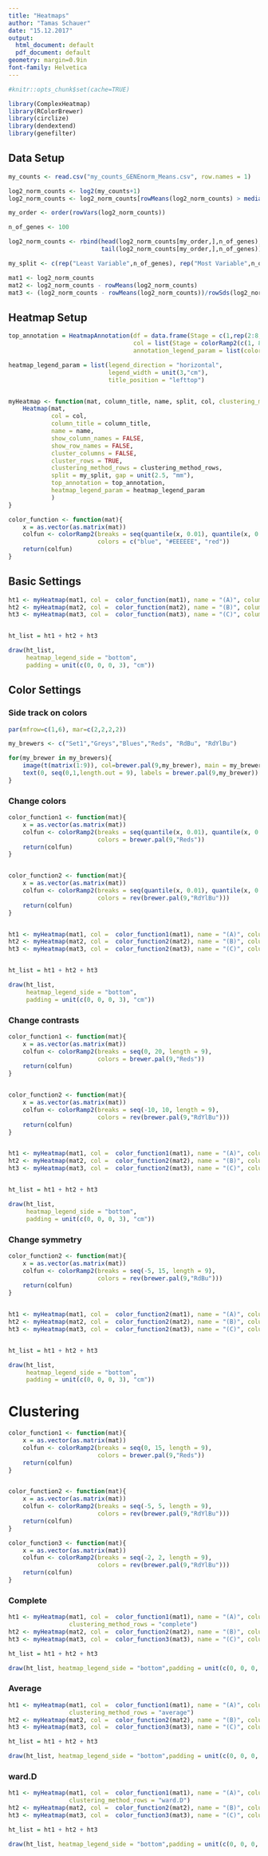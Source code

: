 ```yaml
---
title: "Heatmaps"
author: "Tamas Schauer"
date: "15.12.2017"
output:
  html_document: default
  pdf_document: default
geometry: margin=0.9in
font-family: Helvetica
---
```


```r
#knitr::opts_chunk$set(cache=TRUE)
```


```r
library(ComplexHeatmap)
library(RColorBrewer)
library(circlize)
library(dendextend)
library(genefilter)
```


## Data Setup

```r
my_counts <- read.csv("my_counts_GENEnorm_Means.csv", row.names = 1)

log2_norm_counts <- log2(my_counts+1)
log2_norm_counts <- log2_norm_counts[rowMeans(log2_norm_counts) > median(rowMeans(log2_norm_counts)),]

my_order <- order(rowVars(log2_norm_counts))

n_of_genes <- 100

log2_norm_counts <- rbind(head(log2_norm_counts[my_order,],n_of_genes),
                          tail(log2_norm_counts[my_order,],n_of_genes))

my_split <- c(rep("Least Variable",n_of_genes), rep("Most Variable",n_of_genes))

mat1 <- log2_norm_counts
mat2 <- log2_norm_counts - rowMeans(log2_norm_counts)
mat3 <- (log2_norm_counts - rowMeans(log2_norm_counts))/rowSds(log2_norm_counts)
```

\pagebreak




## Heatmap Setup

```r
top_annotation = HeatmapAnnotation(df = data.frame(Stage = c(1,rep(2:8,each=2))),
                                   col = list(Stage = colorRamp2(c(1, 8),c(rgb(0.9,0.9,0.9),rgb(0.2,0.2,0.2)))),
                                   annotation_legend_param = list(color_bar = "discrete", labels=1:8, at=1:8))

heatmap_legend_param = list(legend_direction = "horizontal",
                            legend_width = unit(3,"cm"),
                            title_position = "lefttop")


myHeatmap <- function(mat, column_title, name, split, col, clustering_method_rows = "complete"){
    Heatmap(mat, 
            col = col,
            column_title = column_title,
            name = name,
            show_column_names = FALSE, 
            show_row_names = FALSE, 
            cluster_columns = FALSE,
            cluster_rows = TRUE,
            clustering_method_rows = clustering_method_rows,
            split = my_split, gap = unit(2.5, "mm"),
            top_annotation = top_annotation,
            heatmap_legend_param = heatmap_legend_param
            )
}

color_function <- function(mat){
    x = as.vector(as.matrix(mat))
    colfun <- colorRamp2(breaks = seq(quantile(x, 0.01), quantile(x, 0.99), length = 3), 
                         colors = c("blue", "#EEEEEE", "red"))
    return(colfun)
}

```


## Basic Settings

```r

ht1 <- myHeatmap(mat1, col =  color_function(mat1), name = "(A)", column_title = "(A) Log2 Counts")
ht2 <- myHeatmap(mat2, col =  color_function(mat2), name = "(B)", column_title = "(B) Row Scaled")
ht3 <- myHeatmap(mat3, col =  color_function(mat3), name = "(C)", column_title = "(C) Row Z-Scores")


ht_list = ht1 + ht2 + ht3

draw(ht_list, 
     heatmap_legend_side = "bottom",
     padding = unit(c(0, 0, 0, 3), "cm"))
```


## Color Settings

### Side track on colors

```r
par(mfrow=c(1,6), mar=c(2,2,2,2))

my_brewers <- c("Set1","Greys","Blues","Reds", "RdBu", "RdYlBu")

for(my_brewer in my_brewers){
    image(t(matrix(1:9)), col=brewer.pal(9,my_brewer), main = my_brewer, cex.main=2)
    text(0, seq(0,1,length.out = 9), labels = brewer.pal(9,my_brewer))
}
```

### Change colors

```r

color_function1 <- function(mat){
    x = as.vector(as.matrix(mat))
    colfun <- colorRamp2(breaks = seq(quantile(x, 0.01), quantile(x, 0.99), length = 9), 
                         colors = brewer.pal(9,"Reds"))
    return(colfun)
}


color_function2 <- function(mat){
    x = as.vector(as.matrix(mat))
    colfun <- colorRamp2(breaks = seq(quantile(x, 0.01), quantile(x, 0.99), length = 9), 
                         colors = rev(brewer.pal(9,"RdYlBu")))
    return(colfun)
}


ht1 <- myHeatmap(mat1, col =  color_function1(mat1), name = "(A)", column_title = "(A) Log2 Counts")
ht2 <- myHeatmap(mat2, col =  color_function2(mat2), name = "(B)", column_title = "(B) Row Scaled")
ht3 <- myHeatmap(mat3, col =  color_function2(mat3), name = "(C)", column_title = "(C) Row Z-Scores")


ht_list = ht1 + ht2 + ht3

draw(ht_list, 
     heatmap_legend_side = "bottom",
     padding = unit(c(0, 0, 0, 3), "cm"))
```


### Change contrasts

```r

color_function1 <- function(mat){
    x = as.vector(as.matrix(mat))
    colfun <- colorRamp2(breaks = seq(0, 20, length = 9), 
                         colors = brewer.pal(9,"Reds"))
    return(colfun)
}


color_function2 <- function(mat){
    x = as.vector(as.matrix(mat))
    colfun <- colorRamp2(breaks = seq(-10, 10, length = 9), 
                         colors = rev(brewer.pal(9,"RdYlBu")))
    return(colfun)
}


ht1 <- myHeatmap(mat1, col =  color_function1(mat1), name = "(A)", column_title = "(A) Log2 Counts")
ht2 <- myHeatmap(mat2, col =  color_function2(mat2), name = "(B)", column_title = "(B) Row Scaled")
ht3 <- myHeatmap(mat3, col =  color_function2(mat3), name = "(C)", column_title = "(C) Row Z-Scores")


ht_list = ht1 + ht2 + ht3

draw(ht_list, 
     heatmap_legend_side = "bottom",
     padding = unit(c(0, 0, 0, 3), "cm"))
```



### Change symmetry

```r

color_function2 <- function(mat){
    x = as.vector(as.matrix(mat))
    colfun <- colorRamp2(breaks = seq(-5, 15, length = 9), 
                         colors = rev(brewer.pal(9,"RdBu")))
    return(colfun)
}


ht1 <- myHeatmap(mat1, col =  color_function2(mat1), name = "(A)", column_title = "(A) Log2 Counts")
ht2 <- myHeatmap(mat2, col =  color_function2(mat2), name = "(B)", column_title = "(B) Row Scaled")
ht3 <- myHeatmap(mat3, col =  color_function2(mat3), name = "(C)", column_title = "(C) Row Z-Scores")


ht_list = ht1 + ht2 + ht3

draw(ht_list, 
     heatmap_legend_side = "bottom",
     padding = unit(c(0, 0, 0, 3), "cm"))
```


# Clustering


```r
color_function1 <- function(mat){
    x = as.vector(as.matrix(mat))
    colfun <- colorRamp2(breaks = seq(0, 15, length = 9), 
                         colors = brewer.pal(9,"Reds"))
    return(colfun)
}


color_function2 <- function(mat){
    x = as.vector(as.matrix(mat))
    colfun <- colorRamp2(breaks = seq(-5, 5, length = 9), 
                         colors = rev(brewer.pal(9,"RdYlBu")))
    return(colfun)
}

color_function3 <- function(mat){
    x = as.vector(as.matrix(mat))
    colfun <- colorRamp2(breaks = seq(-2, 2, length = 9), 
                         colors = rev(brewer.pal(9,"RdYlBu")))
    return(colfun)
}
```

### Complete

```r

ht1 <- myHeatmap(mat1, col =  color_function1(mat1), name = "(A)", column_title = "(A) Log2 Counts", 
                 clustering_method_rows = "complete")
ht2 <- myHeatmap(mat2, col =  color_function2(mat2), name = "(B)", column_title = "(B) Row Scaled")
ht3 <- myHeatmap(mat3, col =  color_function3(mat3), name = "(C)", column_title = "(C) Row Z-Scores")

ht_list = ht1 + ht2 + ht3

draw(ht_list, heatmap_legend_side = "bottom",padding = unit(c(0, 0, 0, 3), "cm"))
```

### Average

```r

ht1 <- myHeatmap(mat1, col =  color_function1(mat1), name = "(A)", column_title = "(A) Log2 Counts", 
                 clustering_method_rows = "average")
ht2 <- myHeatmap(mat2, col =  color_function2(mat2), name = "(B)", column_title = "(B) Row Scaled")
ht3 <- myHeatmap(mat3, col =  color_function3(mat3), name = "(C)", column_title = "(C) Row Z-Scores")

ht_list = ht1 + ht2 + ht3

draw(ht_list, heatmap_legend_side = "bottom",padding = unit(c(0, 0, 0, 3), "cm"))
```


### ward.D

```r

ht1 <- myHeatmap(mat1, col =  color_function1(mat1), name = "(A)", column_title = "(A) Log2 Counts", 
                 clustering_method_rows = "ward.D")
ht2 <- myHeatmap(mat2, col =  color_function2(mat2), name = "(B)", column_title = "(B) Row Scaled")
ht3 <- myHeatmap(mat3, col =  color_function3(mat3), name = "(C)", column_title = "(C) Row Z-Scores")

ht_list = ht1 + ht2 + ht3

draw(ht_list, heatmap_legend_side = "bottom",padding = unit(c(0, 0, 0, 3), "cm"))
```


